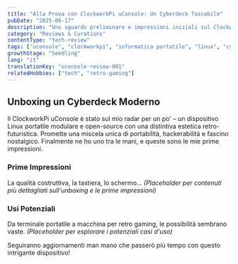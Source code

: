 ```yaml
---
title: "Alla Prova con ClockworkPi uConsole: Un Cyberdeck Tascabile"
pubDate: "2025-06-17"
description: "Uno sguardo preliminare e impressioni iniziali sul ClockworkPi uConsole, le sue caratteristiche e il potenziale come dispositivo Linux portatile."
category: "Reviews & Curations"
contentType: "tech-review"
tags: ["uconsole", "clockworkpi", "informatica portatile", "linux", "cyberdeck"]
growthStage: "Seedling" 
lang: "it"
translationKey: "uconsole-review-001"
relatedHobbies: ["tech", "retro-gaming"]
---
```


## Unboxing un Cyberdeck Moderno

Il ClockworkPi uConsole è stato sul mio radar per un po' – un dispositivo Linux portatile modulare e open-source con una distintiva estetica retro-futuristica. Promette una miscela unica di portabilità, hackerabilità e fascino nostalgico. Finalmente ne ho uno tra le mani, e queste sono le mie prime impressioni.

### Prime Impressioni
La qualità costruttiva, la tastiera, lo schermo...
*(Placeholder per contenuti più dettagliati sull'unboxing e le prime impressioni)*

### Usi Potenziali
Da terminale portatile a macchina per retro gaming, le possibilità sembrano vaste.
*(Placeholder per esplorare i potenziali casi d'uso)*

Seguiranno aggiornamenti man mano che passerò più tempo con questo intrigante dispositivo!
